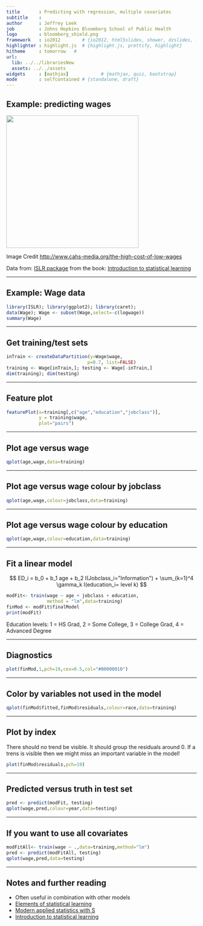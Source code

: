 ```yaml
---
title       : Predicting with regression, multiple covariates
subtitle    : 
author      : Jeffrey Leek
job         : Johns Hopkins Bloomberg School of Public Health
logo        : bloomberg_shield.png
framework   : io2012        # {io2012, html5slides, shower, dzslides, ...}
highlighter : highlight.js  # {highlight.js, prettify, highlight}
hitheme     : tomorrow   # 
url:
  lib: ../../librariesNew
  assets: ../../assets
widgets     : [mathjax]            # {mathjax, quiz, bootstrap}
mode        : selfcontained # {standalone, draft}
---
```






## Example: predicting wages

<img class=center src=wages.jpg height=350>

Image Credit [http://www.cahs-media.org/the-high-cost-of-low-wages](http://www.cahs-media.org/the-high-cost-of-low-wages)

Data from: [ISLR package](http://cran.r-project.org/web/packages/ISLR) from the book: [Introduction to statistical learning](http://www-bcf.usc.edu/~gareth/ISL/)



---

## Example: Wage data

```r
library(ISLR); library(ggplot2); library(caret);
data(Wage); Wage <- subset(Wage,select=-c(logwage))
summary(Wage)
```



---

## Get training/test sets

```r
inTrain <- createDataPartition(y=Wage$wage,
                              p=0.7, list=FALSE)
training <- Wage[inTrain,]; testing <- Wage[-inTrain,]
dim(training); dim(testing)
```



---

## Feature plot

```r
featurePlot(x=training[,c("age","education","jobclass")],
            y = training$wage,
            plot="pairs")
```


---

## Plot age versus wage


```r
qplot(age,wage,data=training)
```


---

## Plot age versus wage colour by jobclass


```r
qplot(age,wage,colour=jobclass,data=training)
```


---

## Plot age versus wage colour by education


```r
qplot(age,wage,colour=education,data=training)
```

---

## Fit a linear model 

$$ ED_i = b_0 + b_1 age + b_2 I(Jobclass_i="Information") + \sum_{k=1}^4 \gamma_k I(education_i= level k) $$

```r
modFit<- train(wage ~ age + jobclass + education,
               method = "lm",data=training)
finMod <- modFit$finalModel
print(modFit)
```

Education levels: 1 = HS Grad, 2 = Some College, 3 = College Grad, 4 = Advanced Degree

---

## Diagnostics

```r
plot(finMod,1,pch=19,cex=0.5,col="#00000010")
```


---

## Color by variables not used in the model 

```r
qplot(finMod$fitted,finMod$residuals,colour=race,data=training)
```

---

## Plot by index

There should no trend be visible. It should group the residuals around 0. If a trens is visible then we might miss an
important variable in the model!

```r
plot(finMod$residuals,pch=19)
```


---

## Predicted versus truth in test set

```r
pred <- predict(modFit, testing)
qplot(wage,pred,colour=year,data=testing)
```

---

## If you want to use all covariates

```r
modFitAll<- train(wage ~ .,data=training,method="lm")
pred <- predict(modFitAll, testing)
qplot(wage,pred,data=testing)
```


---

## Notes and further reading

* Often useful in combination with other models 
* [Elements of statistical learning](http://www-stat.stanford.edu/~tibs/ElemStatLearn/)
* [Modern applied statistics with S](http://www.amazon.com/Modern-Applied-Statistics-W-N-Venables/dp/0387954570)
* [Introduction to statistical learning](http://www-bcf.usc.edu/~gareth/ISL/)